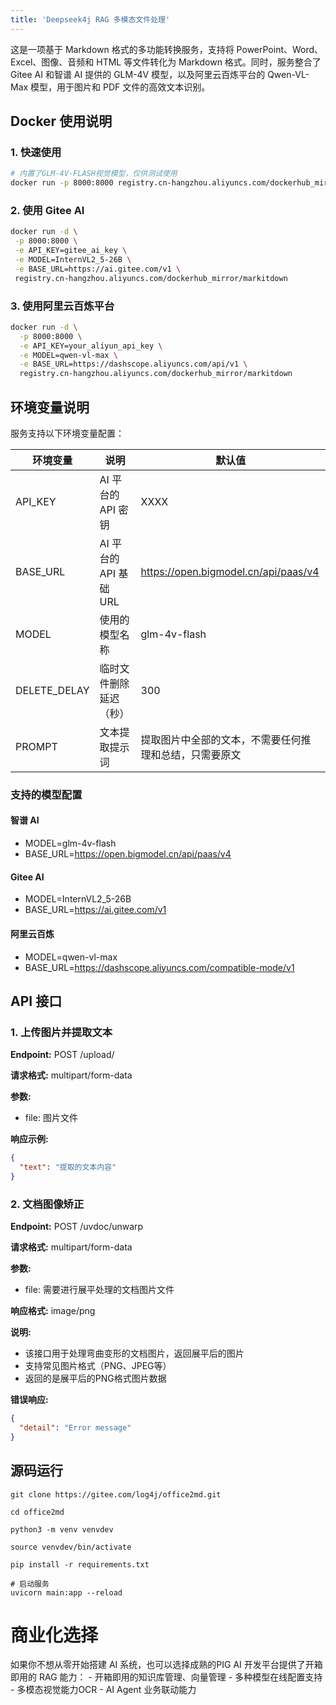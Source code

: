 ```yaml
---
title: 'Deepseek4j RAG 多模态文件处理'
---
```


<Card title="什么是office2md" icon="link" href="https://github.com/pig-mesh/office2md">
这是一项基于 Markdown 格式的多功能转换服务，支持将 PowerPoint、Word、Excel、图像、音频和 HTML 等文件转化为 Markdown 格式。同时，服务整合了 Gitee AI 和智谱 AI 提供的 GLM-4V 模型，以及阿里云百炼平台的 Qwen-VL-Max 模型，用于图片和 PDF 文件的高效文本识别。
</Card>


## Docker 使用说明

### 1. 快速使用

```bash
# 内置了GLM-4V-FLASH视觉模型，仅供测试使用
docker run -p 8000:8000 registry.cn-hangzhou.aliyuncs.com/dockerhub_mirror/markitdown
```

### 2. 使用 Gitee AI

```bash
docker run -d \
 -p 8000:8000 \
 -e API_KEY=gitee_ai_key \
 -e MODEL=InternVL2_5-26B \
 -e BASE_URL=https://ai.gitee.com/v1 \
 registry.cn-hangzhou.aliyuncs.com/dockerhub_mirror/markitdown
```

### 3. 使用阿里云百炼平台

```bash
docker run -d \
  -p 8000:8000 \
  -e API_KEY=your_aliyun_api_key \
  -e MODEL=qwen-vl-max \
  -e BASE_URL=https://dashscope.aliyuncs.com/api/v1 \
  registry.cn-hangzhou.aliyuncs.com/dockerhub_mirror/markitdown
```

## 环境变量说明

服务支持以下环境变量配置：

| 环境变量     | 说明                   | 默认值                                                 |
| ------------ | ---------------------- | ------------------------------------------------------ |
| API_KEY      | AI 平台的 API 密钥     | XXXX                                                   |
| BASE_URL     | AI 平台的 API 基础 URL | https://open.bigmodel.cn/api/paas/v4                   |
| MODEL        | 使用的模型名称         | glm-4v-flash                                           |
| DELETE_DELAY | 临时文件删除延迟（秒） | 300                                                    |
| PROMPT       | 文本提取提示词         | 提取图片中全部的文本，不需要任何推理和总结，只需要原文 |

### 支持的模型配置

#### 智谱 AI

- MODEL=glm-4v-flash
- BASE_URL=https://open.bigmodel.cn/api/paas/v4

#### Gitee AI

- MODEL=InternVL2_5-26B
- BASE_URL=https://ai.gitee.com/v1

#### 阿里云百炼

- MODEL=qwen-vl-max
- BASE_URL=https://dashscope.aliyuncs.com/compatible-mode/v1

## API 接口

### 1. 上传图片并提取文本

**Endpoint:** POST /upload/

**请求格式:** multipart/form-data

**参数:**

- file: 图片文件

**响应示例:**

```json
{
  "text": "提取的文本内容"
}
```

### 2. 文档图像矫正

**Endpoint:** POST /uvdoc/unwarp

**请求格式:** multipart/form-data

**参数:**

- file: 需要进行展平处理的文档图片文件

**响应格式:** image/png

**说明:**

- 该接口用于处理弯曲变形的文档图片，返回展平后的图片
- 支持常见图片格式（PNG、JPEG等）
- 返回的是展平后的PNG格式图片数据

**错误响应:**

```json
{
  "detail": "Error message"
}
```

## 源码运行

```
git clone https://gitee.com/log4j/office2md.git

cd office2md 

python3 -m venv venvdev

source venvdev/bin/activate

pip install -r requirements.txt

# 启动服务
uvicorn main:app --reload
```

# 商业化选择
<Card title="商业化选择" icon="link" href="https://ai.pig4cloud.com">
如果你不想从零开始搭建 AI 系统，也可以选择成熟的PIG AI 开发平台提供了开箱即用的 RAG 能力：
- 开箱即用的知识库管理、向量管理
- 多种模型在线配置支持
- 多模态视觉能力OCR
- AI Agent 业务联动能力
</Card>